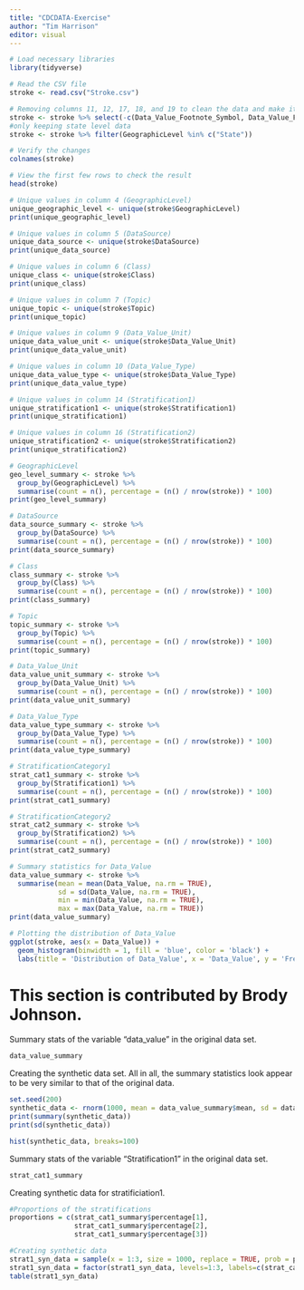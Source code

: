 ```yaml
---
title: "CDCDATA-Exercise"
author: "Tim Harrison"
editor: visual
---
```


```r
# Load necessary libraries
library(tidyverse)

# Read the CSV file
stroke <- read.csv("Stroke.csv")

# Removing columns 11, 12, 17, 18, and 19 to clean the data and make it more useful for the exercise
stroke <- stroke %>% select(-c(Data_Value_Footnote_Symbol, Data_Value_Footnote, TopicID, LocationID, Location.1))
#only keeping state level data
stroke <- stroke %>% filter(GeographicLevel %in% c("State"))

# Verify the changes
colnames(stroke)

# View the first few rows to check the result
head(stroke)

# Unique values in column 4 (GeographicLevel)
unique_geographic_level <- unique(stroke$GeographicLevel)
print(unique_geographic_level)

# Unique values in column 5 (DataSource)
unique_data_source <- unique(stroke$DataSource)
print(unique_data_source)

# Unique values in column 6 (Class)
unique_class <- unique(stroke$Class)
print(unique_class)

# Unique values in column 7 (Topic)
unique_topic <- unique(stroke$Topic)
print(unique_topic)

# Unique values in column 9 (Data_Value_Unit)
unique_data_value_unit <- unique(stroke$Data_Value_Unit)
print(unique_data_value_unit)

# Unique values in column 10 (Data_Value_Type)
unique_data_value_type <- unique(stroke$Data_Value_Type)
print(unique_data_value_type)

# Unique values in column 14 (Stratification1)
unique_stratification1 <- unique(stroke$Stratification1)
print(unique_stratification1)

# Unique values in column 16 (Stratification2)
unique_stratification2 <- unique(stroke$Stratification2)
print(unique_stratification2)

# GeographicLevel
geo_level_summary <- stroke %>%
  group_by(GeographicLevel) %>%
  summarise(count = n(), percentage = (n() / nrow(stroke)) * 100)
print(geo_level_summary)

# DataSource
data_source_summary <- stroke %>%
  group_by(DataSource) %>%
  summarise(count = n(), percentage = (n() / nrow(stroke)) * 100)
print(data_source_summary)

# Class
class_summary <- stroke %>%
  group_by(Class) %>%
  summarise(count = n(), percentage = (n() / nrow(stroke)) * 100)
print(class_summary)

# Topic
topic_summary <- stroke %>%
  group_by(Topic) %>%
  summarise(count = n(), percentage = (n() / nrow(stroke)) * 100)
print(topic_summary)

# Data_Value_Unit
data_value_unit_summary <- stroke %>%
  group_by(Data_Value_Unit) %>%
  summarise(count = n(), percentage = (n() / nrow(stroke)) * 100)
print(data_value_unit_summary)

# Data_Value_Type
data_value_type_summary <- stroke %>%
  group_by(Data_Value_Type) %>%
  summarise(count = n(), percentage = (n() / nrow(stroke)) * 100)
print(data_value_type_summary)

# StratificationCategory1
strat_cat1_summary <- stroke %>%
  group_by(Stratification1) %>%
  summarise(count = n(), percentage = (n() / nrow(stroke)) * 100)
print(strat_cat1_summary)

# StratificationCategory2
strat_cat2_summary <- stroke %>%
  group_by(Stratification2) %>%
  summarise(count = n(), percentage = (n() / nrow(stroke)) * 100)
print(strat_cat2_summary)

# Summary statistics for Data_Value
data_value_summary <- stroke %>%
  summarise(mean = mean(Data_Value, na.rm = TRUE), 
            sd = sd(Data_Value, na.rm = TRUE), 
            min = min(Data_Value, na.rm = TRUE), 
            max = max(Data_Value, na.rm = TRUE))
print(data_value_summary)

# Plotting the distribution of Data_Value
ggplot(stroke, aes(x = Data_Value)) +
  geom_histogram(binwidth = 1, fill = 'blue', color = 'black') +
  labs(title = 'Distribution of Data_Value', x = 'Data_Value', y = 'Frequency')

```

# This section is contributed by Brody Johnson.

Summary stats of the variable "data_value" in the original data set.

```r
data_value_summary
```

Creating the synthetic data set. All in all, the summary statistics look appear to be very similar to that of the original data.

```r
set.seed(200)
synthetic_data <- rnorm(1000, mean = data_value_summary$mean, sd = data_value_summary$sd)
print(summary(synthetic_data))
print(sd(synthetic_data))
```

```r
hist(synthetic_data, breaks=100)
```

Summary stats of the variable "Stratification1" in the original data set.

```r
strat_cat1_summary
```

Creating synthetic data for stratificiation1.

```r
#Proportions of the stratifications
proportions = c(strat_cat1_summary$percentage[1], 
                strat_cat1_summary$percentage[2],
                strat_cat1_summary$percentage[3])

#Creating synthetic data
strat1_syn_data = sample(x = 1:3, size = 1000, replace = TRUE, prob = proportions)
strat1_syn_data = factor(strat1_syn_data, levels=1:3, labels=c(strat_cat1_summary$Stratification1[1], strat_cat1_summary$Stratification1[2], strat_cat1_summary$Stratification1[3])) #relabeling factors
table(strat1_syn_data)
```
